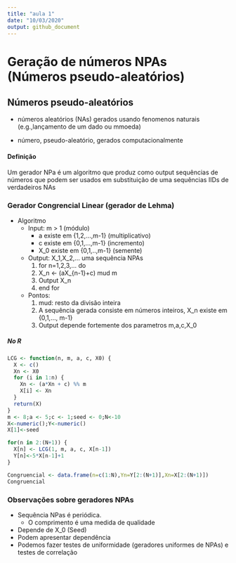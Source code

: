 ```yaml
---
title: "aula 1"
date: "10/03/2020"
output: github_document
---
```


# Geração de números NPAs (Números pseudo-aleatórios)

## Números pseudo-aleatórios

* números aleatórios (NAs) gerados usando fenomenos naturais (e.g.,lançamento de um dado ou mmoeda)

* número, pseudo-aleatório, gerados computacionalmente

#### Definição

Um gerador NPa é um algoritmo que produz como output sequências de números que podem ser usados em substituição de uma sequências IIDs de verdadeiros NAs



### Gerador Congrencial Linear (gerador de Lehma)
* Algoritmo
  + Input: m > 1 (módulo)
    - a existe em {1,2,...,m-1} (multiplicativo)
    - c existe em {0,1,...,m-1} (incremento)
    - X_0 existe em {0,1,..,m-1} (semente)
    
  + Output: X_1,X_2,... uma sequência NPAs
    1. for n=1,2,3,... do
    2. X_n <- (aX_{n-1}+c) mud m
    3. Output X_n
    4. end for
    
  + Pontos:
    1. mud: resto da divisão inteira
    2. A sequência gerada consiste em números inteiros, X_n existe em {0,1,..., m-1}
    3. Output depende fortemente dos parametros m,a,c,X_0
  
  
##### No R  
```r
LCG <- function(n, m, a, c, X0) {
  X <- c()
  Xn <- X0
  for (i in 1:n) {
    Xn <- (a*Xn + c) %% m
    X[i] <- Xn
  }
  return(X)
}
m <- 8;a <- 5;c <- 1;seed <- 0;N<-10
X<-numeric();Y<-numeric()
X[1]<-seed

for(n in 2:(N+1)) {
  X[n] <- LCG(1, m, a, c, X[n-1])
  Y[n]<-5*X[n-1]+1
}

Congruencial <- data.frame(n=c(1:N),Yn=Y[2:(N+1)],Xn=X[2:(N+1)])
Congruencial

```

### Observações sobre geradores NPAs
* Sequência NPas é periódica.
  - O comprimento é uma medida de qualidade
* Depende de X_0 (Seed)
* Podem apresentar dependência
* Podemos fazer testes de uniformidade (geradores uniformes de NPAs) e testes de correlação